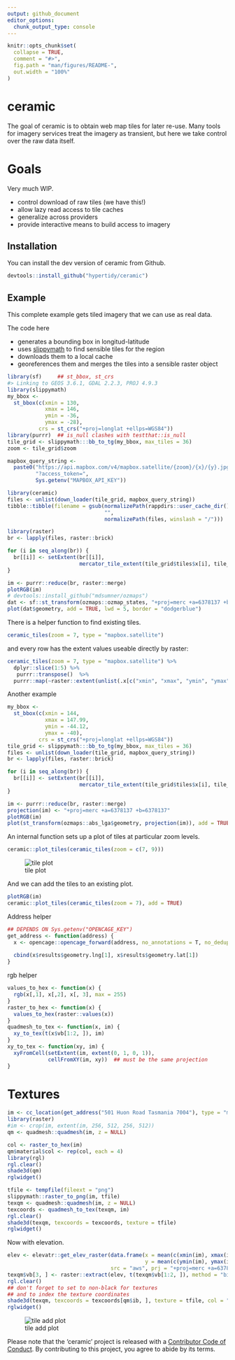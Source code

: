 ```yaml
---
output: github_document
editor_options: 
  chunk_output_type: console
---
```


<!-- README.md is generated from README.Rmd. Please edit that file -->

```r
knitr::opts_chunk$set(
  collapse = TRUE,
  comment = "#>",
  fig.path = "man/figures/README-",
  out.width = "100%"
)
```
# ceramic

The goal of ceramic is to obtain web map tiles for later re-use. Many tools for imagery services treat the imagery as transient, but here we take control over the raw data itself. 


# Goals

Very much WIP. 

* control download of raw tiles (we have this!)
* allow lazy read access to tile caches
* generalize across providers
* provide interactive means to build access to imagery


## Installation

You can install the dev version of ceramic from  Github. 

```R
devtools::install_github("hypertidy/ceramic")
```


## Example

This complete example gets tiled imagery that we can use as real data. 

The code here

* generates a bounding box in longitud-latitude
* uses [slippymath](https://github.com/MilesMcBain/slippymath/) to find sensible tiles for the region
* downloads them to a local cache
* georeferences them and merges the tiles into a sensible raster object



```r
library(sf)     ## st_bbox, st_crs
#> Linking to GEOS 3.6.1, GDAL 2.2.3, PROJ 4.9.3
library(slippymath)
my_bbox <-
  st_bbox(c(xmin = 130,
            xmax = 146,
            ymin = -36,
            ymax = -28),
          crs = st_crs("+proj=longlat +ellps=WGS84"))
library(purrr)  ## is_null clashes with testthat::is_null
tile_grid <- slippymath:::bb_to_tg(my_bbox, max_tiles = 36)
zoom <- tile_grid$zoom

mapbox_query_string <-
  paste0("https://api.mapbox.com/v4/mapbox.satellite/{zoom}/{x}/{y}.jpg90",
         "?access_token=",
         Sys.getenv("MAPBOX_API_KEY"))

library(ceramic)
files <- unlist(down_loader(tile_grid, mapbox_query_string))
tibble::tibble(filename = gsub(normalizePath(rappdirs::user_cache_dir(), winslash = "/"), 
                               "", 
                               normalizePath(files, winslash = "/")))

library(raster)
br <- lapply(files, raster::brick)

for (i in seq_along(br)) {
  br[[i]] <- setExtent(br[[i]],  
                       mercator_tile_extent(tile_grid$tiles$x[i], tile_grid$tiles$y[i], zoom = zoom))
}

im <- purrr::reduce(br, raster::merge)
plotRGB(im)
# devtools::install_github("mdsumner/ozmaps")
dat <- sf::st_transform(ozmaps::ozmap_states, "+proj=merc +a=6378137 +b=6378137")
plot(dat$geometry, add = TRUE, lwd = 5, border = "dodgerblue")
```



There is a helper function to find existing tiles. 

```r

ceramic_tiles(zoom = 7, type = "mapbox.satellite")
```

and every row has the extent values useable directly by raster: 

```r
ceramic_tiles(zoom = 7, type = "mapbox.satellite") %>% 
  dplyr::slice(1:5) %>% 
   purrr::transpose()  %>% 
  purrr::map(~raster::extent(unlist(.x[c("xmin", "xmax", "ymin", "ymax")])))
```


Another example

```r
my_bbox <-
  st_bbox(c(xmin = 144,
            xmax = 147.99,
            ymin = -44.12,
            ymax = -40),
          crs = st_crs("+proj=longlat +ellps=WGS84"))
tile_grid <- slippymath:::bb_to_tg(my_bbox, max_tiles = 36)
files <- unlist(down_loader(tile_grid, mapbox_query_string))
br <- lapply(files, raster::brick)

for (i in seq_along(br)) {
  br[[i]] <- setExtent(br[[i]],  
                       mercator_tile_extent(tile_grid$tiles$x[i], tile_grid$tiles$y[i], zoom = tile_grid$zoom))
}

im <- purrr::reduce(br, raster::merge)
projection(im) <- "+proj=merc +a=6378137 +b=6378137"
plotRGB(im)
plot(st_transform(ozmaps::abs_lga$geometry, projection(im)), add = TRUE, lwd = 2, border = "white")
```

An internal function sets up a plot of tiles at particular zoom levels. 

```R
ceramic::plot_tiles(ceramic_tiles(zoom = c(7, 9)))
```

![tile plot](man/figures/README-tile-plot.png)

And we can add the tiles to an existing plot. 

```R
plotRGB(im)
ceramic::plot_tiles(ceramic_tiles(zoom = 7), add = TRUE)
```

Address helper

```r
## DEPENDS ON Sys.getenv("OPENCAGE_KEY")
get_address <- function(address) {
  x <- opencage::opencage_forward(address, no_annotations = T, no_dedupe = T)
  
  cbind(x$results$geometry.lng[1], x$results$geometry.lat[1])
}
```

rgb helper

```r
values_to_hex <- function(x) {
  rgb(x[,1], x[,2], x[, 3], max = 255)
}
raster_to_hex <- function(x) {
  values_to_hex(raster::values(x))
}
quadmesh_to_tex <- function(x, im) {
  xy_to_tex(t(x$vb[1:2, ]), im)
}
xy_to_tex <- function(xy, im) {
  xyFromCell(setExtent(im, extent(0, 1, 0, 1)), 
             cellFromXY(im, xy))  ## must be the same projection
}
```
# Textures 

```r
im <- cc_location(get_address("501 Huon Road Tasmania 7004"), type = "mapbox.satellite", debug = T)
library(raster)
#im <- crop(im, extent(im, 256, 512, 256, 512))
qm <- quadmesh::quadmesh(im, z = NULL)

col <- raster_to_hex(im)
qm$material$col <- rep(col, each = 4)
library(rgl)
rgl.clear()
shade3d(qm)
rglwidget()
```

```r
tfile <- tempfile(fileext = "png")
slippymath::raster_to_png(im, tfile)
texqm <- quadmesh::quadmesh(im, z = NULL)
texcoords <- quadmesh_to_tex(texqm, im)
rgl.clear()
shade3d(texqm, texcoords = texcoords, texture = tfile)
rglwidget()
```

Now with elevation. 

```r
elev <- elevatr::get_elev_raster(data.frame(x = mean(c(xmin(im), xmax(im))), 
                                            y = mean(c(ymin(im), ymax(im)))), 
                                 src = "aws", prj = "+proj=merc +a=6378137 +b=6378137", z = 13)
texqm$vb[3, ] <- raster::extract(elev, t(texqm$vb[1:2, ]), method = "bilinear")
rgl.clear()
## don't forget to set to non-black for textures
## and to index the texture coordinates
shade3d(texqm, texcoords = texcoords[qm$ib, ], texture = tfile, col = "white")
rglwidget()

```

![tile add plot](man/figures/README-tile-add-plot.png)

Please note that the 'ceramic' project is released with a [Contributor Code of Conduct](CODE_OF_CONDUCT.md). By contributing to this project, you agree to abide by its terms.



